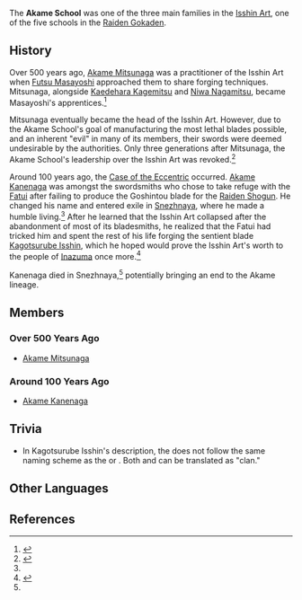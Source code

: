 {{Terminology Infobox
|type         = Families
|type2        = Inazuma Clans
|affiliation  = Raiden Gokaden
|affiliation2 = Isshin Art
}}
The '''Akame School''' was one of the three main families in the [[Isshin Art]], one of the five schools in the [[Raiden Gokaden]].

==History==
Over 500 years ago, [[Akame Mitsunaga]] was a practitioner of the Isshin Art when [[Futsu Masayoshi]] approached them to share forging techniques. Mitsunaga, alongside [[Kaedehara Kagemitsu]] and [[Niwa Nagamitsu]], became Masayoshi's apprentices.<ref>{{Ref/Weapon|Haran Geppaku Futsu}}</ref>

Mitsunaga eventually became the head of the Isshin Art. However, due to the Akame School's goal of manufacturing the most lethal blades possible, and an inherent "evil" in many of its members, their swords were deemed undesirable by the authorities. Only three generations after Mitsunaga, the Akame School's leadership over the Isshin Art was revoked.<ref name="KagoIsshin">{{Ref/Weapon|Kagotsurube Isshin}}</ref>

Around 100 years ago, the [[Case of the Eccentric]] occurred. [[Akame Kanenaga]] was amongst the swordsmiths who chose to take refuge with the [[Fatui]] after failing to produce the Goshintou blade for the [[Raiden Shogun]]. He changed his name and entered exile in [[Snezhnaya]], where he made a humble living.<ref name="KagoIsshin" /> After he learned that the Isshin Art collapsed after the abandonment of most of its bladesmiths, he realized that the Fatui had tricked him and spent the rest of his life forging the sentient blade [[Kagotsurube Isshin]], which he hoped would prove the Isshin Art's worth to the people of [[Inazuma]] once more.<ref name="Ere">{{Ref/Quest|Ere the End, a Glance Back}}</ref>

Kanenaga died in Snezhnaya,<ref name="Ere" /> potentially bringing an end to the Akame lineage.

==Members==
===Over 500 Years Ago===
*[[Akame Mitsunaga]]

===Around 100 Years Ago===
*[[Akame Kanenaga]]

==Trivia==
* In Kagotsurube Isshin's description, the {{Lang|Akame School|ja=赤目一門}} does not follow the same naming scheme as the {{Lang|Kaedehara Clan|ja=楓原一族}} or {{Lang|Niwa Clan|ja=丹羽一族}}. Both {{ja|一門}} and {{ja|一族}} can be translated as "clan."

==Other Languages==
{{Other Languages
|en      = Akame School
|zhs     = 赤目一门
|zhs_rm  = Chìmù Yīmén
|zht     = 赤目一門
|zht_rm  = Chìmù Yīmén
|ja      = 赤目一門
|ja_rm   = Akame Ichimon{{Assumed}}
|ko      = 아카메 문파
|es      = Escuela Akame
|fr      = École Akame
|ru      = Школа Акамэ
|th      = เชื้อสาย Akame
|vi      = Phái Akame
|de      = Akame-Schule
|id      = Sekolah Akame
|pt      = Escola Akame
|tr      = Akame Okulu
|it      = Scuola Akame
}}

==References==
{{Reflist}}